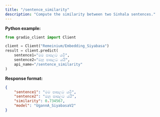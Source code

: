 ```yaml
---
title: "/sentence_similarity"
description: "Compute the similarity between two Sinhala sentences."
---
```


**Python example:**

```python
from gradio_client import Client

client = Client("Remeinium/Embedding_Siyabasa")
result = client.predict(
    sentence1="මම පාසලට යමි",
    sentence2="ඔහු පාසලට යයි",
    api_name="/sentence_similarity"
)
```

**Response format:**

```json
{
    "sentence1": "මම පාසලට යමි",
    "sentence2": "ඔහු පාසලට යයි", 
    "similarity": 0.734567,
    "model": "UgannA_SiyabasaV2"
}
```